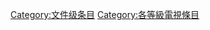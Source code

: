 {{Articles by Quality|topic=電視|project=電視|format=TOC}}
{{emptycat}}

[[Category:文件级条目|Category:文件级条目]]
[[Category:各等級電視條目|Category:各等級電視條目]]